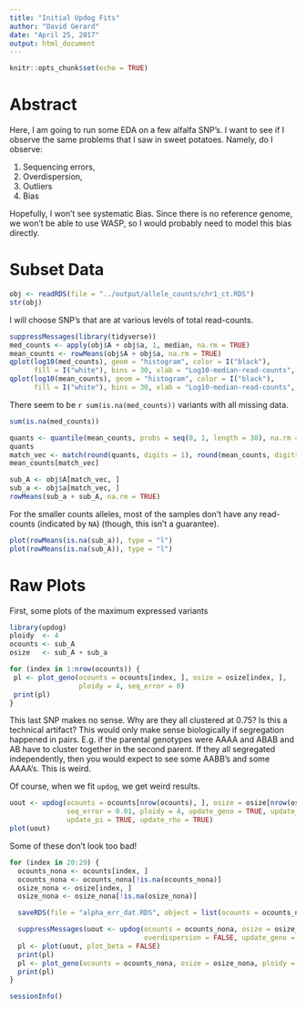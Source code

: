 ```yaml
---
title: "Initial Updog Fits"
author: "David Gerard"
date: "April 25, 2017"
output: html_document
---
```


```r
knitr::opts_chunk$set(echo = TRUE)
```

# Abstract

Here, I am going to run some EDA on a few alfalfa SNP's. I want to see if I observe the same problems that I saw in sweet potatoes. Namely, do I observe:

1. Sequencing errors,
2. Overdispersion,
3. Outliers
4. Bias

Hopefully, I won't see systematic Bias. Since there is no reference genome, we won't be able to use WASP, so I would probably need to model this bias directly.

# Subset Data

```r
obj <- readRDS(file = "../output/allele_counts/chr1_ct.RDS")
str(obj)
```

I will choose SNP's that are at various levels of total read-counts.

```r
suppressMessages(library(tidyverse))
med_counts <- apply(obj$A + obj$a, 1, median, na.rm = TRUE)
mean_counts <- rowMeans(obj$A + obj$a, na.rm = TRUE)
qplot(log10(med_counts), geom = "histogram", color = I("black"), 
      fill = I("white"), bins = 30, xlab = "Log10-median-read-counts", ylab = "Counts") + theme_bw()
qplot(log10(mean_counts), geom = "histogram", color = I("black"), 
      fill = I("white"), bins = 30, xlab = "Log10-median-read-counts", ylab = "Counts") + theme_bw()
```

There seem to be `r sum(is.na(med_counts))` variants with all missing data.
```r
sum(is.na(med_counts))
```

```r
quants <- quantile(mean_counts, probs = seq(0, 1, length = 30), na.rm = TRUE)
quants
match_vec <- match(round(quants, digits = 1), round(mean_counts, digits = 1))
mean_counts[match_vec]

sub_A <- obj$A[match_vec, ]
sub_a <- obj$a[match_vec, ]
rowMeans(sub_a + sub_A, na.rm = TRUE)
```

For the smaller counts alleles, most of the samples don't have any read-counts (indicated by `NA`) (though, this isn't a guarantee).

```r
plot(rowMeans(is.na(sub_a)), type = "l")
plot(rowMeans(is.na(sub_A)), type = "l")
```

# Raw Plots

First, some plots of the maximum expressed variants

```r
library(updog)
ploidy  <- 4
ocounts <- sub_A
osize   <- sub_A + sub_a

for (index in 1:nrow(ocounts)) {
 pl <- plot_geno(ocounts = ocounts[index, ], osize = osize[index, ],
                 ploidy = 4, seq_error = 0)  
 print(pl)
}

```

This last SNP makes no sense. Why are they all clustered at 0.75? Is this a technical artifact? This would only make sense biologically if segregation happened in pairs. E.g. if the parental genotypes were AAAA and ABAB and AB have to cluster together in the second parent. If they all segregated independently, then you would expect to see some AABB's and some AAAA's. This is weird. 

Of course, when we fit `updog`, we get weird results.
```r
uout <- updog(ocounts = ocounts[nrow(ocounts), ], osize = osize[nrow(osize), ],
              seq_error = 0.01, ploidy = 4, update_geno = TRUE, update_outlier = TRUE,
              update_pi = TRUE, update_rho = TRUE)
plot(uout)
```

Some of these don't look too bad!

```r
for (index in 20:29) {
  ocounts_nona <- ocounts[index, ]
  ocounts_nona <- ocounts_nona[!is.na(ocounts_nona)]
  osize_nona <- osize[index, ]
  osize_nona <- osize_nona[!is.na(osize_nona)]

  saveRDS(file = "alpha_err_dat.RDS", object = list(ocounts = ocounts_nona, osize = osize_nona, ploidy = 4))

  suppressMessages(uout <- updog(ocounts = ocounts_nona, osize = osize_nona, ploidy = ploidy,
                                 overdispersion = FALSE, update_geno = TRUE))
  pl <- plot(uout, plot_beta = FALSE)
  print(pl)
  pl <- plot_geno(ocounts = ocounts_nona, osize = osize_nona, ploidy = 4, seq_error = 0)
  print(pl)
}

```

```r
sessionInfo()
```
